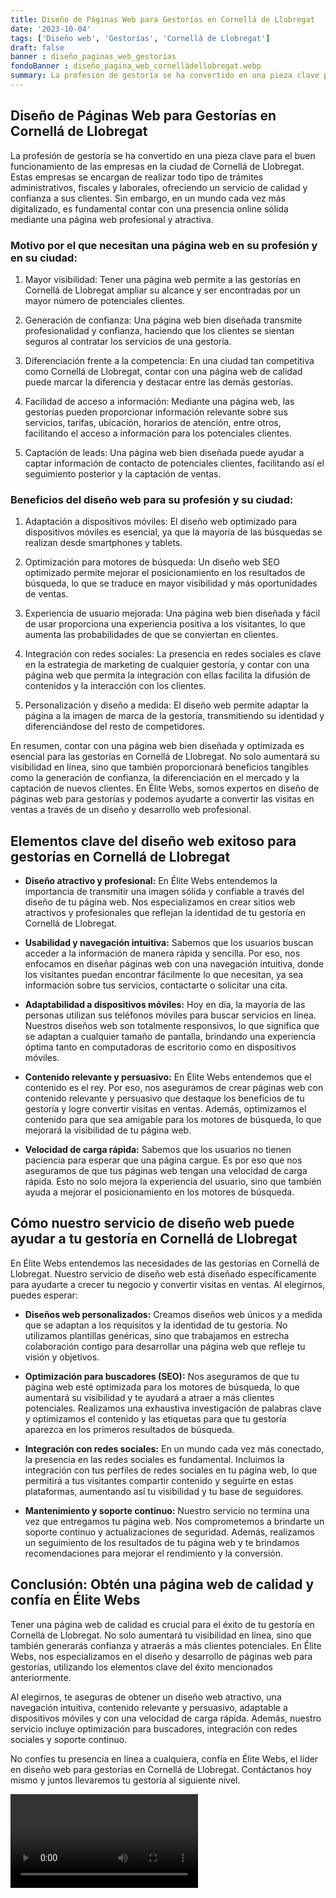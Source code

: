 ```yaml
---
title: Diseño de Páginas Web para Gestorías en Cornellá de Llobregat
date: '2023-10-04'
tags: ['Diseño web', 'Gestorías', 'Cornellá de Llobregat']
draft: false
banner : diseño_paginas_web_gestorías
fondoBanner : diseño_pagina_web_cornelládellobregat.webp
summary: La profesión de gestoría se ha convertido en una pieza clave para el buen funcionamiento de las empresas en la ciudad de Cornellá de Llobregat. Estas empresas se encargan de realizar todo tipo de trámites administrativos, fiscales y laborales, ofreciendo un servicio de calidad y confianza a sus clientes. Sin embargo, en un mundo cada vez más digitalizado, es fundamental contar con una presencia online sólida mediante una página web profesional y atractiva.
---
```


## Diseño de Páginas Web para Gestorías en Cornellá de Llobregat

La profesión de gestoría se ha convertido en una pieza clave para el buen funcionamiento de las empresas en la ciudad de Cornellá de Llobregat. Estas empresas se encargan de realizar todo tipo de trámites administrativos, fiscales y laborales, ofreciendo un servicio de calidad y confianza a sus clientes. Sin embargo, en un mundo cada vez más digitalizado, es fundamental contar con una presencia online sólida mediante una página web profesional y atractiva.

### Motivo por el que necesitan una página web en su profesión y en su ciudad:

1. Mayor visibilidad: Tener una página web permite a las gestorías en Cornellá de Llobregat ampliar su alcance y ser encontradas por un mayor número de potenciales clientes.

2. Generación de confianza: Una página web bien diseñada transmite profesionalidad y confianza, haciendo que los clientes se sientan seguros al contratar los servicios de una gestoría.

3. Diferenciación frente a la competencia: En una ciudad tan competitiva como Cornellá de Llobregat, contar con una página web de calidad puede marcar la diferencia y destacar entre las demás gestorías.

4. Facilidad de acceso a información: Mediante una página web, las gestorías pueden proporcionar información relevante sobre sus servicios, tarifas, ubicación, horarios de atención, entre otros, facilitando el acceso a información para los potenciales clientes.

5. Captación de leads: Una página web bien diseñada puede ayudar a captar información de contacto de potenciales clientes, facilitando así el seguimiento posterior y la captación de ventas.

### Beneficios del diseño web para su profesión y su ciudad:

1. Adaptación a dispositivos móviles: El diseño web optimizado para dispositivos móviles es esencial, ya que la mayoría de las búsquedas se realizan desde smartphones y tablets.

2. Optimización para motores de búsqueda: Un diseño web SEO optimizado permite mejorar el posicionamiento en los resultados de búsqueda, lo que se traduce en mayor visibilidad y más oportunidades de ventas.

3. Experiencia de usuario mejorada: Una página web bien diseñada y fácil de usar proporciona una experiencia positiva a los visitantes, lo que aumenta las probabilidades de que se conviertan en clientes.

4. Integración con redes sociales: La presencia en redes sociales es clave en la estrategia de marketing de cualquier gestoría, y contar con una página web que permita la integración con ellas facilita la difusión de contenidos y la interacción con los clientes.

5. Personalización y diseño a medida: El diseño web permite adaptar la página a la imagen de marca de la gestoría, transmitiendo su identidad y diferenciándose del resto de competidores.

En resumen, contar con una página web bien diseñada y optimizada es esencial para las gestorías en Cornellá de Llobregat. No solo aumentará su visibilidad en línea, sino que también proporcionará beneficios tangibles como la generación de confianza, la diferenciación en el mercado y la captación de nuevos clientes. En Élite Webs, somos expertos en diseño de páginas web para gestorías y podemos ayudarte a convertir las visitas en ventas a través de un diseño y desarrollo web profesional.

<GifSeo />

<Cta />

## Elementos clave del diseño web exitoso para gestorías en Cornellá de Llobregat

- **Diseño atractivo y profesional:** En Élite Webs entendemos la importancia de transmitir una imagen sólida y confiable a través del diseño de tu página web. Nos especializamos en crear sitios web atractivos y profesionales que reflejan la identidad de tu gestoría en Cornellá de Llobregat.

- **Usabilidad y navegación intuitiva:** Sabemos que los usuarios buscan acceder a la información de manera rápida y sencilla. Por eso, nos enfocamos en diseñar páginas web con una navegación intuitiva, donde los visitantes puedan encontrar fácilmente lo que necesitan, ya sea información sobre tus servicios, contactarte o solicitar una cita.

- **Adaptabilidad a dispositivos móviles:** Hoy en día, la mayoría de las personas utilizan sus teléfonos móviles para buscar servicios en línea. Nuestros diseños web son totalmente responsivos, lo que significa que se adaptan a cualquier tamaño de pantalla, brindando una experiencia óptima tanto en computadoras de escritorio como en dispositivos móviles.

- **Contenido relevante y persuasivo:** En Élite Webs entendemos que el contenido es el rey. Por eso, nos aseguramos de crear páginas web con contenido relevante y persuasivo que destaque los beneficios de tu gestoría y logre convertir visitas en ventas. Además, optimizamos el contenido para que sea amigable para los motores de búsqueda, lo que mejorará la visibilidad de tu página web.

- **Velocidad de carga rápida:** Sabemos que los usuarios no tienen paciencia para esperar que una página cargue. Es por eso que nos aseguramos de que tus páginas web tengan una velocidad de carga rápida. Esto no solo mejora la experiencia del usuario, sino que también ayuda a mejorar el posicionamiento en los motores de búsqueda.

## Cómo nuestro servicio de diseño web puede ayudar a tu gestoría en Cornellá de Llobregat

En Élite Webs entendemos las necesidades de las gestorías en Cornellá de Llobregat. Nuestro servicio de diseño web está diseñado específicamente para ayudarte a crecer tu negocio y convertir visitas en ventas. Al elegirnos, puedes esperar:

- **Diseños web personalizados:** Creamos diseños web únicos y a medida que se adaptan a los requisitos y la identidad de tu gestoría. No utilizamos plantillas genéricas, sino que trabajamos en estrecha colaboración contigo para desarrollar una página web que refleje tu visión y objetivos.

- **Optimización para buscadores (SEO):** Nos aseguramos de que tu página web esté optimizada para los motores de búsqueda, lo que aumentará su visibilidad y te ayudará a atraer a más clientes potenciales. Realizamos una exhaustiva investigación de palabras clave y optimizamos el contenido y las etiquetas para que tu gestoría aparezca en los primeros resultados de búsqueda.

- **Integración con redes sociales:** En un mundo cada vez más conectado, la presencia en las redes sociales es fundamental. Incluimos la integración con tus perfiles de redes sociales en tu página web, lo que permitirá a tus visitantes compartir contenido y seguirte en estas plataformas, aumentando así tu visibilidad y tu base de seguidores.

- **Mantenimiento y soporte continuo:** Nuestro servicio no termina una vez que entregamos tu página web. Nos comprometemos a brindarte un soporte continuo y actualizaciones de seguridad. Además, realizamos un seguimiento de los resultados de tu página web y te brindamos recomendaciones para mejorar el rendimiento y la conversión.

## Conclusión: Obtén una página web de calidad y confía en Élite Webs

Tener una página web de calidad es crucial para el éxito de tu gestoría en Cornellá de Llobregat. No solo aumentará tu visibilidad en línea, sino que también generarás confianza y atraerás a más clientes potenciales. En Élite Webs, nos especializamos en el diseño y desarrollo de páginas web para gestorías, utilizando los elementos clave del éxito mencionados anteriormente.

Al elegirnos, te aseguras de obtener un diseño web atractivo, una navegación intuitiva, contenido relevante y persuasivo, adaptable a dispositivos móviles y con una velocidad de carga rápida. Además, nuestro servicio incluye optimización para buscadores, integración con redes sociales y soporte continuo.

No confíes tu presencia en línea a cualquiera, confía en Élite Webs, el líder en diseño web para gestorías en Cornellá de Llobregat. Contáctanos hoy mismo y juntos llevaremos tu gestoría al siguiente nivel.

<Video />

<CtaBot job='Gestorías' city='Cornellá de Llobregat'/>

<Gmaps query='Cornellá de Llobregat+españa+maps' />